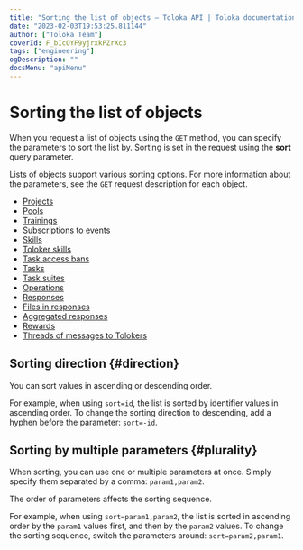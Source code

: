 ```yaml
---
title: "Sorting the list of objects — Toloka API | Toloka documentation"
date: "2023-02-03T19:53:25.811144"
author: ["Toloka Team"]
coverId: F_bIcOYF9yjrxkPZrXc3
tags: ["engineering"]
ogDescription: ""
docsMenu: "apiMenu"
---
```


# Sorting the list of objects

When you request a list of objects using the `GET` method, you can specify the parameters to sort the list by. Sorting is set in the request using the **sort** query parameter.

<Note mode="note" title="Note">

Lists of objects support various sorting options. For more information about the parameters, see the `GET` request description for each object.

</Note>

<Cut title="Toloka objects that can be sorted">

- [Projects](/docs-new/api/get-prj-list)
- [Pools](/docs-new/api/get-pool-list)
- [Trainings](/docs-new/api/get-training-list)
- [Subscriptions to events](/docs-new/api/get-webhook-subscriptions-list)
- [Skills](/docs-new/api/get-skill-list)
- [Toloker skills](/docs-new/api/get-user-skill-list)
- [Task access bans](/docs-new/api/ban-get-list)
- [Tasks](/docs-new/api/get-tasks-list)
- [Task suites](/docs-new/api/get-task-suite-list)
- [Operations](/docs-new/api/get-operations-list)
- [Responses](/docs-new/api/result)
- [Files in responses](/docs-new/api/get-attachment-list)
- [Aggregated responses](/docs-new/api/get-aggregated-result)
- [Rewards](/docs-new/api/get-bonus-list)
- [Threads of messages to Tolokers](/docs-new/api/get-chain-list)

</Cut>

## Sorting direction {#direction}

You can sort values in ascending or descending order.

For example, when using `sort=id`, the list is sorted by identifier values in ascending order. To change the sorting direction to descending, add a hyphen before the parameter: `sort=-id`.

## Sorting by multiple parameters {#plurality}

When sorting, you can use one or multiple parameters at once. Simply specify them separated by a comma: `param1,param2`.

<Note mode="note" title="Note">

The order of parameters affects the sorting sequence.

</Note>

For example, when using `sort=param1,param2`, the list is sorted in ascending order by the `param1` values first, and then by the `param2` values. To change the sorting sequence, switch the parameters around: `sort=param2,param1`.

